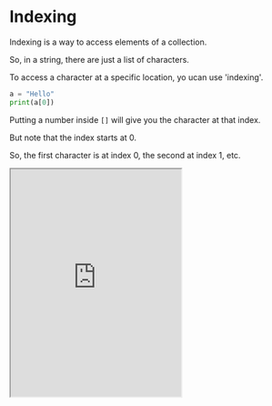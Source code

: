 # Indexing

Indexing is a way to access elements of a collection.

So, in a string, there are just a list of characters.

To access a character at a specific location, yo ucan use 'indexing'.

```py
a = "Hello"
print(a[0])
```

Putting a number inside `[]` will give you the character at that index.

But note that the index starts at 0.

So, the first character is at index 0, the second at index 1, etc.

<iframe
  loading="lazy"
  title="Python IDLE Trinket"
  src="https://trinket.io/embed/python3/e1cdc9760f"
  height="400"
/>

:::note The 5th line will make an error.

This is because the index (5) is out of range.

Out of range means that the index value does not exist in the string. :::

## String indexing (from `x` to `y`)

To get a string of range of characters, you can use the `:` operator.

The number before the `:` is the starting index, and the number after the `:` is the ending index.

<iframe
  loading="lazy"
  title="Python IDLE Trinket"
  src="https://trinket.io/embed/python/4576e27caf"
  height="400"
/>

The second code example above has an empty space before `:`.

The empty space means `0`.

So, `[0:1]` is equal to `[:1]`.

## Reversing a string

To reverse a string, we can select all the string first by `[:]`.

To flip it sideways, we can use the `:-1` which means Python will count the string backward.

Resulting in the string being flipped by `[::-1]`.

<iframe
  loading="lazy"
  title="Python IDLE Trinket"
  src="https://trinket.io/embed/python/c0331e8ab5"
  height="400"
/>

## 인덱싱 x를 사용하면 x-1인 이유

:::note

왜 저희는 목록의 첫 번째로 1을 사용하는데 코딩에서는 0부터 시작할까요?

그 이유는 '수학'입니다. 리스트는 한국어로 번역하면 '목록'입니다. 목록에는 '순서'가 있습니다.

예를 들어 1에서 시작하여 2씩 증가하는 리스트를 만들겠습니다.

1, 3, 5, 7 처음에 1에서 시작했습니다. 처음에는 1 + (2 \* 0)입니다.

1에서 2 증가했습니다. 이 순서의 공차(차이)는 2입니다. 두 번째 값은 1 + (2+1)입니다.

이렇게 계속하면 다음과 같은 공식이 나옵니다.

a = 1 + {2 \* (a-1)} 그래서 첫 번째 리스트 값을 0을 이용해서 찾는 이유는 공차의 값을 기준으로 0이 곱해졌기 때문입니다.

:::


<Quiz
  quiz={{
    quizTitle: '파이썬 퀴즈 5',
    quizSynopsis: '인덱싱에 대한 파이썬 퀴즈입니다.',
    nrOfQuestions: '4',
    questions: [
      {
        question: 'print("Python"[1])를 실행하면 무엇이 출력됩니까?',
        questionType: 'text',
        answerSelectionType: 'single',
        answers: ["'y'", "'P'", "'o'", "'on'"],
        correctAnswer: '1',
        explanation:
          '[1]은 문자열의 두 번째 문자를 의미합니다. 즉, 문자열의 첫 번째 문자는 0번째 문자입니다.',
        point: '30',
      },
      {
        question: 'print("Hello World"[0])를 실행하면 무엇이 출력됩니까?',
        questionType: 'text',
        answerSelectionType: 'single',
        answers: ["'d'", "'e'", "'H'", "'W'"],
        correctAnswer: '3',
        explanation:
          '[0]은 첫 번째 문자를 의미합니다. 즉, "Hello World"[0]은 "H"를 의미합니다.',
        point: '30',
      },
      {
        question: 'print("Dude!"[-1])를 실행하면 무엇이 출력됩니까?',
        questionType: 'text',
        answerSelectionType: 'single',
        answers: ["'D'", "'u'", "'e'", "'!'"],
        correctAnswer: '4',
        explanation:
          '[-1]은 문자열의 마지막 문자를 의미합니다. 즉, 문자열의 마지막 문자는 !입니다.',
        point: '30',
      },
      {
        question: 'print("Dude!"[::-1])를 실행하면 무엇이 출력됩니까?',
        questionType: 'text',
        answerSelectionType: 'single',
        answers: ["'!eduD'", "'Dude!'", "'!dude'", "'dude'"],
        correctAnswer: '1',
        explanation:
          '[::-1]은 문자열의 역순을 의미합니다. 즉, "Dude!"[::-1]은 "!eduD"를 의미합니다.',
        point: '10',
      },
    ],
  }}
/>
